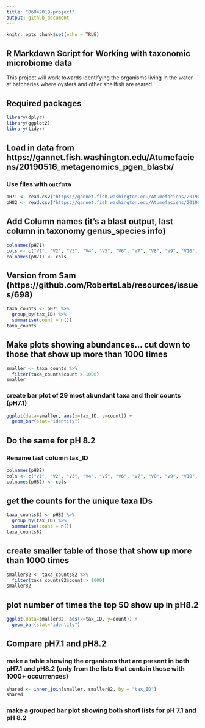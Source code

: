 ```yaml
---
title: "06042019-project"
output: github_document
---
```


```r
knitr::opts_chunk$set(echo = TRUE)
```

## R Markdown Script for Working with taxonomic microbiome data
This project will work towards identifying the organisms living in the water at hatcheries where oysters and other shellfish are reared. 

## Required packages
```r
library(dplyr)
library(ggplot2)
library(tidyr)
```

## Load in data from https://gannet.fish.washington.edu/Atumefaciens/20190516_metagenomics_pgen_blastx/ 
### Use files with `outfmt6` 
```r
pH71 <- read.csv("https://gannet.fish.washington.edu/Atumefaciens/20190516_metagenomics_pgen_blastx/MG3_pH71.blastx.outfmt6", sep = '\t', header = FALSE)
pH82 <- read.csv("https://gannet.fish.washington.edu/Atumefaciens/20190516_metagenomics_pgen_blastx/MG1_pH82.blastx.outfmt6", sep = '\t', header = FALSE)
```
## Add Column names (it's a blast output, last column in taxonomy genus_species info)
```r
colnames(pH71)
cols <- c("V1", "V2", "V3", "V4", "V5", "V6", "V7", "V8", "V9", "V10", "V11", "V12", "V13", "tax_ID")
colnames(pH71) <- cols
```

## Version from Sam (https://github.com/RobertsLab/resources/issues/698)
```r
taxa_counts <- pH71 %>% 
  group_by(tax_ID) %>% 
  summarise(count = n())
taxa_counts
```

## Make plots showing abundances... cut down to those that show up more than 1000 times
```r
smaller <- taxa_counts %>%
  filter(taxa_counts$count > 1000)
smaller
```

### create bar plot of 29 most abundant taxa and their counts (pH7.1)
```r
ggplot(data=smaller, aes(x=tax_ID, y=count)) +
  geom_bar(stat="identity")
```

## Do the same for pH 8.2
### Rename last column tax_ID
```r
colnames(pH82)
cols <- c("V1", "V2", "V3", "V4", "V5", "V6", "V7", "V8", "V9", "V10", "V11", "V12", "V13", "tax_ID")
colnames(pH82) <- cols
```
## get the counts for the unique taxa IDs
```r
taxa_counts82 <- pH82 %>% 
  group_by(tax_ID) %>% 
  summarise(count = n())
taxa_counts82
```
## create smaller table of those that show up more than 1000 times
```r
smaller82 <- taxa_counts82 %>%
  filter(taxa_counts82$count > 1000)
smaller82
```
## plot number of times the top 50 show up in pH8.2
```r
ggplot(data=smaller82, aes(x=tax_ID, y=count)) +
  geom_bar(stat="identity")
```

## Compare pH7.1 and pH8.2
### make a table showing the organisms that are present in both pH7.1 and pH8.2 (only from the lists that contain those with 1000+ occurrences)
```r
shared <- inner_join(smaller, smaller82, by = "tax_ID")
shared
```

### make a grouped bar plot showing both short lists for pH 7.1 and pH 8.2 
```r

```
